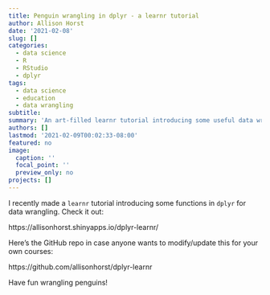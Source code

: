 ```yaml
---
title: Penguin wrangling in dplyr - a learnr tutorial
author: Allison Horst
date: '2021-02-08'
slug: []
categories:
  - data science
  - R
  - RStudio
  - dplyr
tags:
  - data science
  - education
  - data wrangling
subtitle: 
summary: 'An art-filled learnr tutorial introducing some useful data wrangling functions in dplyr (part of the tidyverse)'
authors: []
lastmod: '2021-02-09T00:02:33-08:00'
featured: no
image:
  caption: ''
  focal_point: ''
  preview_only: no
projects: []
---
```


I recently made a `learnr` tutorial introducing some functions in `dplyr` for data wrangling. Check it out: 

https://allisonhorst.shinyapps.io/dplyr-learnr/

Here's the GitHub repo in case anyone wants to modify/update this for your own courses: 

https://github.com/allisonhorst/dplyr-learnr

Have fun wrangling penguins! 
